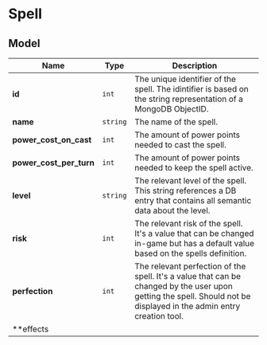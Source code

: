 # Spell

## Model

| Name | Type | Description |
| - | - | - |
| **id** | `int` | The unique identifier of the spell. The idintifier is based on the string representation of a MongoDB ObjectID. |
| **name** | `string` | The name of the spell. |
| **power_cost_on_cast** | `int` | The amount of power points needed to cast the spell. |
| **power_cost_per_turn** | `int` | The amount of power points needed to keep the spell active. |
| **level** | `string` | The relevant level of the spell. This string references a DB entry that contains all semantic data about the level. |
| **risk** | `int` | The relevant risk of the spell. It's a value that can be changed in-game but has a default value based on the spells definition. |
| **perfection** | `int` | The relevant perfection of the spell. It's a value that can be changed by the user upon getting the spell. Should not be displayed in the admin entry creation tool. |
| **effects

<!-- risk is a thing compiled in real time so you need to create a framework around it. -->
<!-- TODO: Modifier system. -->
